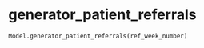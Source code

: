 # generator_patient_referrals { #iapt_classes_model.Model.generator_patient_referrals }

```python
Model.generator_patient_referrals(ref_week_number)
```


